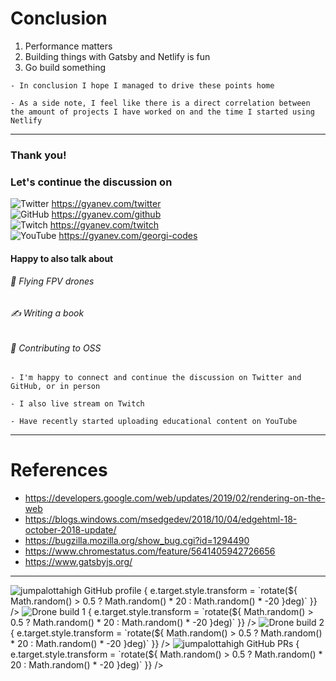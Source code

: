 
# Conclusion

1. Performance matters
2. Building things with Gatsby and Netlify is fun
3. Go build something

```notes
- In conclusion I hope I managed to drive these points home

- As a side note, I feel like there is a direct correlation between the amount of projects I have worked on and the time I started using Netlify
```

---

### Thank you!

### Let's continue the discussion on

<div style={{ display: 'flex', marginBottom: '0.2rem' }}>
  <img
    src={require('file-loader!../assets/twitter-blue.png')}
    style={{ height: '40px', marginRight: '0.5em' }}
    alt="Twitter"
  />
  <a href="https://gyanev.com/twitter" target="_blank" rel="noreferrer">
    https://gyanev.com/twitter
  </a>
</div>

<div style={{ display: 'flex', marginBottom: '0.2rem' }}>
  <img
    src={require('file-loader!../assets/github.svg')}
    style={{ height: '40px', marginRight: '0.5em' }}
    alt="GitHub"
  />
  <a href="https://gyanev.com/github" target="_blank" rel="noreferrer">
    https://gyanev.com/github
  </a>
</div>

<div style={{ display: 'flex', marginBottom: '0.2rem' }}>
  <img
    src={require('file-loader!../assets/twitch.png')}
    style={{ height: '40px', marginRight: '0.5em' }}
    alt="Twitch"
  />
  <a href="https://gyanev.com/twitch" target="_blank" rel="noreferrer">
    https://gyanev.com/twitch
  </a>
</div>

<div style={{ display: 'flex', marginBottom: '0.2rem' }}>
  <img
    src={require('file-loader!../assets/youtube.png')}
    style={{ height: '40px', marginRight: '0.5em' }}
    alt="YouTube"
  />
  <a href="https://gyanev.com/georgi-codes" target="_blank" rel="noreferrer">
    https://gyanev.com/georgi-codes
  </a>
</div>

#### Happy to also talk about

###### 🚁 Flying FPV drones

###### ✍ Writing a book

###### 🔁 Contributing to OSS

```notes
- I'm happy to connect and continue the discussion on Twitter and GitHub, or in person

- I also live stream on Twitch

- Have recently started uploading educational content on YouTube
```

---

# References

<div style={{fontSize: '0.5em'}}>

- https://developers.google.com/web/updates/2019/02/rendering-on-the-web
- https://blogs.windows.com/msedgedev/2018/10/04/edgehtml-18-october-2018-update/
- https://bugzilla.mozilla.org/show_bug.cgi?id=1294490
- https://www.chromestatus.com/feature/5641405942726656
- https://www.gatsbyjs.org/

</div>

---


<div className="split-images">
  <img
    src={require('file-loader!../assets/github-profile.png')}
    alt="jumpalottahigh GitHub profile"
    onLoad={e => {
      e.target.style.transform = `rotate(${
        Math.random() > 0.5 ? Math.random() * 20 : Math.random() * -20
      }deg)`
    }}
  />
  <img
    src={require('file-loader!../assets/drone-1.jpg')}
    alt="Drone build 1"
    onLoad={e => {
      e.target.style.transform = `rotate(${
        Math.random() > 0.5 ? Math.random() * 20 : Math.random() * -20
      }deg)`
    }}
  />
  <img
    src={require('file-loader!../assets/drone-2.jpg')}
    alt="Drone build 2"
    onLoad={e => {
      e.target.style.transform = `rotate(${
        Math.random() > 0.5 ? Math.random() * 20 : Math.random() * -20
      }deg)`
    }}
  />
  <img
    src={require('file-loader!../assets/github-prs.png')}
    alt="jumpalottahigh GitHub PRs"
    onLoad={e => {
      e.target.style.transform = `rotate(${
        Math.random() > 0.5 ? Math.random() * 20 : Math.random() * -20
      }deg)`
    }}
  />
</div>
